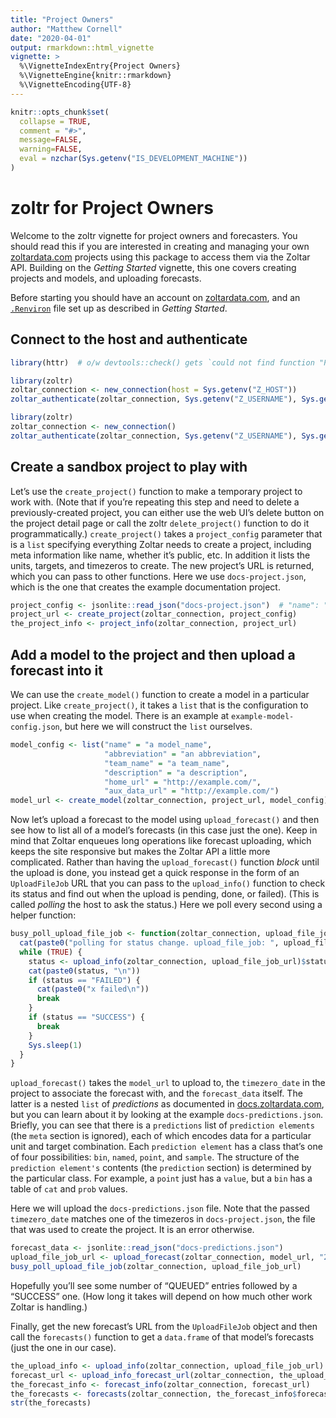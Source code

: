 ```yaml
---
title: "Project Owners"
author: "Matthew Cornell"
date: "2020-04-01"
output: rmarkdown::html_vignette
vignette: >
  %\VignetteIndexEntry{Project Owners}
  %\VignetteEngine{knitr::rmarkdown}
  %\VignetteEncoding{UTF-8}
---
```


```r
knitr::opts_chunk$set(
  collapse = TRUE,
  comment = "#>",
  message=FALSE, 
  warning=FALSE,
  eval = nzchar(Sys.getenv("IS_DEVELOPMENT_MACHINE"))
)
```


# zoltr for Project Owners

Welcome to the zoltr vignette for project owners and forecasters. You should read this if you are interested in creating
and managing your own [zoltardata.com](https://www.zoltardata.com/) projects using this package to access them via the 
Zoltar API. Building on the _Getting Started_ vignette, this one covers creating projects and models, and uploading
forecasts.

Before starting you should have an account on [zoltardata.com](https://www.zoltardata.com/), and an
[`.Renviron`](https://csgillespie.github.io/efficientR/3-3-r-startup.html#renviron) file set up as described in
_Getting Started_.


## Connect to the host and authenticate

<!-- run but don't show. NB: will run only if above eval=TRUE -->
```r
library(httr)  # o/w devtools::check() gets `could not find function "POST"` error
```

<!-- run but don't show. NB: will run only if above eval=TRUE -->
```r
library(zoltr)
zoltar_connection <- new_connection(host = Sys.getenv("Z_HOST"))
zoltar_authenticate(zoltar_connection, Sys.getenv("Z_USERNAME"), Sys.getenv("Z_PASSWORD"))
```

<!-- show but don't run-->
```r
library(zoltr)
zoltar_connection <- new_connection()
zoltar_authenticate(zoltar_connection, Sys.getenv("Z_USERNAME"), Sys.getenv("Z_PASSWORD"))
```


## Create a sandbox project to play with

Let's use the `create_project()` function to make a temporary project to work with. (Note that if you're repeating this
step and need to delete a previously-created project, you can either use the web UI's delete button on the project
detail page or call the zoltr `delete_project()` function to do it programmatically.) `create_project()` takes a
`project_config` parameter that is a `list` specifying everything Zoltar needs to create a project, including meta
information like name, whether it's public, etc. In addition it lists the units, targets, and timezeros to create. The
new project's URL is returned, which you can pass to other functions. Here we use `docs-project.json`, which is the one
that creates the example documentation project.

```r
project_config <- jsonlite::read_json("docs-project.json")  # "name": "My project"
project_url <- create_project(zoltar_connection, project_config)
the_project_info <- project_info(zoltar_connection, project_url)
```


## Add a model to the project and then upload a forecast into it

We can use the `create_model()` function to create a model in a particular project. Like `create_project()`, it takes
a `list` that is the configuration to use when creating the model. There is an example at `example-model-config.json`,
but here we will construct the `list` ourselves.

```r
model_config <- list("name" = "a model_name",
                     "abbreviation" = "an abbreviation",
                     "team_name" = "a team_name",
                     "description" = "a description",
                     "home_url" = "http://example.com/",
                     "aux_data_url" = "http://example.com/")
model_url <- create_model(zoltar_connection, project_url, model_config)
```

Now let's upload a forecast to the model using `upload_forecast()` and then see how to list all of a model's forecasts
(in this case just the one). Keep in mind that Zoltar enqueues long operations like forecast uploading, which keeps the
site responsive but makes the Zoltar API a little more complicated. Rather than having the `upload_forecast()` function
_block_ until the upload is done, you instead get a quick response in the form of an `UploadFileJob` URL that you can
pass to the `upload_info()` function to check its status and find out when the upload is pending, done, or failed).
(This is called _polling_ the host to ask the status.) Here we poll every second using a helper function:

```r
busy_poll_upload_file_job <- function(zoltar_connection, upload_file_job_url) {
  cat(paste0("polling for status change. upload_file_job: ", upload_file_job_url, "\n"))
  while (TRUE) {
    status <- upload_info(zoltar_connection, upload_file_job_url)$status
    cat(paste0(status, "\n"))
    if (status == "FAILED") {
      cat(paste0("x failed\n"))
      break
    }
    if (status == "SUCCESS") {
      break
    }
    Sys.sleep(1)
  }
}
```

`upload_forecast()` takes the `model_url` to upload to, the `timezero_date` in the project to associate the forecast
with, and the `forecast_data` itself. The latter is a nested `list` of _predictions_ as documented in
[docs.zoltardata.com](https://docs.zoltardata.com/), but you can learn about it by looking at the example
`docs-predictions.json`. Briefly, you can see that there is a `predictions` list of `prediction elements` (the `meta`
section is ignored), each of which encodes data for a particular unit and target combination. Each `prediction element`
has a class that's one of four possibilities: `bin`, `named`, `point`, and `sample`. The structure of the
`prediction element's` contents (the `prediction` section) is determined by the particular class. For example, a `point`
just has a `value`, but a `bin` has a table of `cat` and `prob` values.

Here we will upload the `docs-predictions.json` file. Note that the passed `timezero_date` matches one of the timezeros
in `docs-project.json`, the file that was used to create the project. It is an error otherwise.

```r
forecast_data <- jsonlite::read_json("docs-predictions.json")
upload_file_job_url <- upload_forecast(zoltar_connection, model_url, "2011-10-02", forecast_data)
busy_poll_upload_file_job(zoltar_connection, upload_file_job_url)
```

Hopefully you'll see some number of "QUEUED" entries followed by a "SUCCESS" one. (How long it takes will depend on how
much other work Zoltar is handling.)

Finally, get the new forecast's URL from the `UploadFileJob` object and then call the `forecasts()` function to get a
`data.frame` of that model's forecasts (just the one in our case).

```r
the_upload_info <- upload_info(zoltar_connection, upload_file_job_url)
forecast_url <- upload_info_forecast_url(zoltar_connection, the_upload_info)
the_forecast_info <- forecast_info(zoltar_connection, forecast_url)
the_forecasts <- forecasts(zoltar_connection, the_forecast_info$forecast_model)
str(the_forecasts)
```

